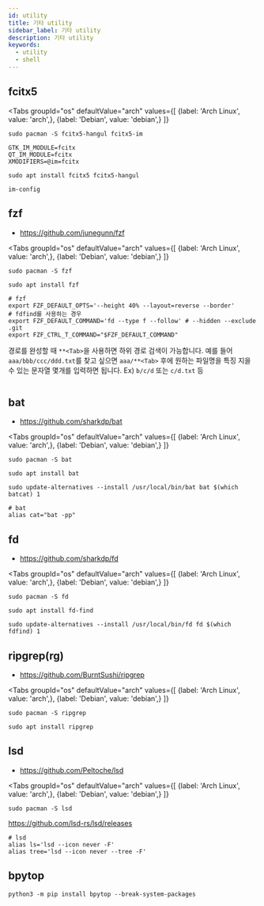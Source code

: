 ```yaml
---
id: utility
title: 기타 utility
sidebar_label: 기타 utility
description: 기타 utility
keywords:
  - utility
  - shell
---
```



## fcitx5

<Tabs
    groupId="os"
    defaultValue="arch"
    values={[
        {label: 'Arch Linux', value: 'arch',},
        {label: 'Debian', value: 'debian',}
    ]}
>

<TabItem value="arch">

```shell
sudo pacman -S fcitx5-hangul fcitx5-im
```

```shell title="/etc/environment"
GTK_IM_MODULE=fcitx
QT_IM_MODULE=fcitx
XMODIFIERS=@im=fcitx
```

</TabItem>

<TabItem value="debian">

```shell
sudo apt install fcitx5 fcitx5-hangul
```

```shell
im-config
```

</TabItem>

</Tabs>

## fzf

- https://github.com/junegunn/fzf

<Tabs
    groupId="os"
    defaultValue="arch"
    values={[
        {label: 'Arch Linux', value: 'arch',},
        {label: 'Debian', value: 'debian',}
    ]}
>

<TabItem value="arch">

```shell
sudo pacman -S fzf
```

</TabItem>

<TabItem value="debian">

```shell
sudo apt install fzf
```

</TabItem>

</Tabs>

```shell title=".zshrc"
# fzf
export FZF_DEFAULT_OPTS='--height 40% --layout=reverse --border'
# fdfind를 사용하는 경우
export FZF_DEFAULT_COMMAND='fd --type f --follow' # --hidden --exclude .git
export FZF_CTRL_T_COMMAND="$FZF_DEFAULT_COMMAND"
```

경로를 완성할 때 `**<Tab>`을 사용하면 하위 경로 검색이 가능합니다. 예를 들어 `aaa/bbb/ccc/ddd.txt`를 찾고 싶으면 `aaa/**<Tab>` 후에 원하는 파일명을 특징 지을 수 있는 문자열 몇개를 입력하면 됩니다. Ex) `b/c/d` 또는 `c/d.txt` 등

<center>
	<Image img={require("@site/static/img/lang/etc/command-line-tools/fzf-test.png")} width={750} />
</center>

## bat

- https://github.com/sharkdp/bat

<Tabs
    groupId="os"
    defaultValue="arch"
    values={[
        {label: 'Arch Linux', value: 'arch',},
        {label: 'Debian', value: 'debian',}
    ]}
>

<TabItem value="arch">

```shell
sudo pacman -S bat
```

</TabItem>

<TabItem value="debian">

```shell
sudo apt install bat
```

```shell
sudo update-alternatives --install /usr/local/bin/bat bat $(which batcat) 1
```

</TabItem>

</Tabs>

```shell title=".zshrc"
# bat
alias cat="bat -pp"
```

## fd

- https://github.com/sharkdp/fd

<Tabs
    groupId="os"
    defaultValue="arch"
    values={[
        {label: 'Arch Linux', value: 'arch',},
        {label: 'Debian', value: 'debian',}
    ]}
>

<TabItem value="arch">

```shell
sudo pacman -S fd
```

</TabItem>

<TabItem value="debian">

```shell
sudo apt install fd-find
```

```shell
sudo update-alternatives --install /usr/local/bin/fd fd $(which fdfind) 1
```

</TabItem>

</Tabs>

## ripgrep(rg)

- https://github.com/BurntSushi/ripgrep

<Tabs
    groupId="os"
    defaultValue="arch"
    values={[
        {label: 'Arch Linux', value: 'arch',},
        {label: 'Debian', value: 'debian',}
    ]}
>

<TabItem value="arch">

```shell
sudo pacman -S ripgrep
```

</TabItem>

<TabItem value="debian">

```shell
sudo apt install ripgrep
```

</TabItem>

</Tabs>

## lsd

- https://github.com/Peltoche/lsd

<Tabs
    groupId="os"
    defaultValue="arch"
    values={[
        {label: 'Arch Linux', value: 'arch',},
        {label: 'Debian', value: 'debian',}
    ]}
>

<TabItem value="arch">

```shell
sudo pacman -S lsd
```

</TabItem>

<TabItem value="debian">

https://github.com/lsd-rs/lsd/releases

</TabItem>

</Tabs>

```shell title=".zshrc"
# lsd
alias ls='lsd --icon never -F'
alias tree='lsd --icon never --tree -F'
```

## bpytop

```shell
python3 -m pip install bpytop --break-system-packages
```
